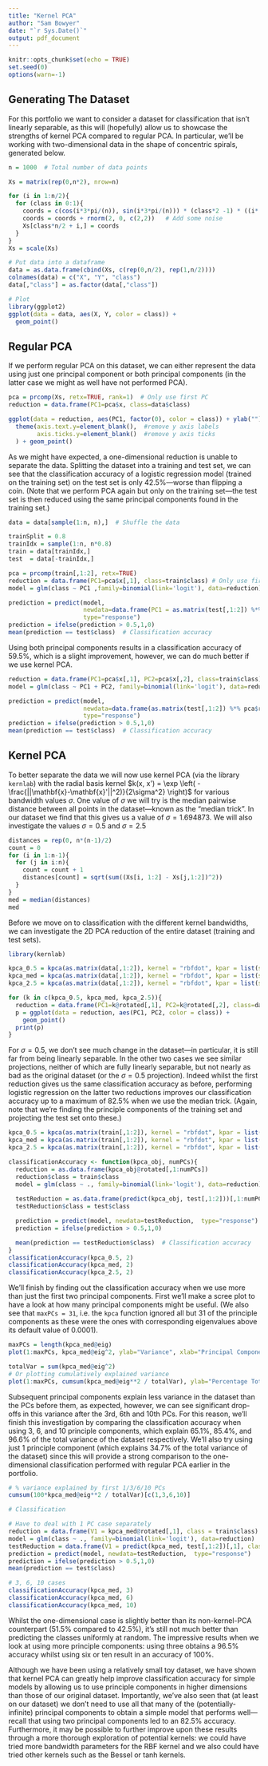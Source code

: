 ```yaml
---
title: "Kernel PCA"
author: "Sam Bowyer"
date: "`r Sys.Date()`"
output: pdf_document
---
```


```r
knitr::opts_chunk$set(echo = TRUE)
set.seed(0)
options(warn=-1)
```

## Generating The Dataset
For this portfolio we want to consider a dataset for classification that isn't linearly separable, as this will (hopefully) allow us to showcase the strengths of kernel PCA compared to regular PCA.
In particular, we'll be working with two-dimensional data in the shape of concentric spirals, generated below. 
```r
n = 1000  # Total number of data points

Xs = matrix(rep(0,n*2), nrow=n)

for (i in 1:n/2){
  for (class in 0:1){
    coords = c(cos(i*3*pi/(n)), sin(i*3*pi/(n))) * (class*2 -1) * ((i*(8+class))/6)
    coords = coords + rnorm(2, 0, c(2,2))   # Add some noise
    Xs[class*n/2 + i,] = coords
  }
}
Xs = scale(Xs)

# Put data into a dataframe
data = as.data.frame(cbind(Xs, c(rep(0,n/2), rep(1,n/2))))
colnames(data) = c("X", "Y", "class")
data[,"class"] = as.factor(data[,"class"])

# Plot
library(ggplot2)
ggplot(data = data, aes(X, Y, color = class)) +
  geom_point()
```

## Regular PCA
If we perform regular PCA on this dataset, we can either represent the data using just one principal component or both principal components (in the latter case we might as well have not performed PCA).
```r
pca = prcomp(Xs, retx=TRUE, rank=1)  # Only use first PC
reduction = data.frame(PC1=pca$x, class=data$class)

ggplot(data = reduction, aes(PC1, factor(0), color = class)) + ylab("") +
  theme(axis.text.y=element_blank(),  #remove y axis labels
        axis.ticks.y=element_blank()  #remove y axis ticks
  ) + geom_point()
```
As we might have expected, a one-dimensional reduction is unable to separate the data.
Splitting the dataset into a training and test set, we can see that the classification accuracy of a logistic regression model (trained on the training set) on the test set is only 42.5\%---worse than flipping a coin.
(Note that we perform PCA again but only on the training set---the test set is then reduced using the same principal components found in the training set.)
```r
data = data[sample(1:n, n),]  # Shuffle the data

trainSplit = 0.8
trainIdx = sample(1:n, n*0.8)
train = data[trainIdx,]
test  = data[-trainIdx,]

pca = prcomp(train[,1:2], retx=TRUE)  
reduction = data.frame(PC1=pca$x[,1], class=train$class) # Only use first PC
model = glm(class ~ PC1 ,family=binomial(link='logit'), data=reduction)

prediction = predict(model, 
                     newdata=data.frame(PC1 = as.matrix(test[,1:2]) %*% pca$rotation[,1]),
                     type="response")
prediction = ifelse(prediction > 0.5,1,0)
mean(prediction == test$class)  # Classification accuracy
```

Using both principal components results in a classification accuracy of 59.5\%, which is a slight improvement, however, we can do much better if we use kernel PCA.
```r
reduction = data.frame(PC1=pca$x[,1], PC2=pca$x[,2], class=train$class) # Use both PCs
model = glm(class ~ PC1 + PC2, family=binomial(link='logit'), data=reduction)

prediction = predict(model, 
                     newdata=data.frame(as.matrix(test[,1:2]) %*% pca$rotation),
                     type="response")
prediction = ifelse(prediction > 0.5,1,0)
mean(prediction == test$class)  # Classification accuracy
```

## Kernel PCA
To better separate the data we will now use kernel PCA (via the library `kernlab`) with the radial basis kernel $k(x, x') = \exp \left( -\frac{||\mathbf{x}-\mathbf{x}'||^2)}{2\sigma^2} \right)$ for various bandwidth values $\sigma$.
One value of $\sigma$ we will try is the median pairwise distance between all points in the dataset---known as the "median trick".
In our dataset we find that this gives us a value of $\sigma=1.694873$. We will also investigate the values $\sigma=0.5$ and $\sigma=2.5$
```r
distances = rep(0, n*(n-1)/2)
count = 0
for (i in 1:n-1){
  for (j in i:n){
    count = count + 1
    distances[count] = sqrt(sum((Xs[i, 1:2] - Xs[j,1:2])^2))
  }
}
med = median(distances)
med
```

Before we move on to classification with the different kernel bandwidths, we can investigate the 2D PCA reduction of the entire dataset (training and test sets).
```r
library(kernlab)

kpca_0.5 = kpca(as.matrix(data[,1:2]), kernel = "rbfdot", kpar = list(sigma = 0.05))
kpca_med = kpca(as.matrix(data[,1:2]), kernel = "rbfdot", kpar = list(sigma = med))
kpca_2.5 = kpca(as.matrix(data[,1:2]), kernel = "rbfdot", kpar = list(sigma = 2.5))

for (k in c(kpca_0.5, kpca_med, kpca_2.5)){
  reduction = data.frame(PC1=k@rotated[,1], PC2=k@rotated[,2], class=data$class) # Use both PCs
  p = ggplot(data = reduction, aes(PC1, PC2, color = class)) +
    geom_point()
  print(p)
}
```

For $\sigma = 0.5$, we don't see much change in the dataset---in particular, it is still far from being linearly separable.
In the other two cases we see similar projections, neither of which are fully linearly separable, but not nearly as bad as the original dataset (or the $\sigma =0.5$ projection).
Indeed whilst the first reduction gives us the same classification accuracy as before, performing logistic regression on the latter two reductions improves our classification accuracy up to a maximum of 82.5\% when we use the median trick. 
(Again, note that we're finding the principle components of the training set and projecting the test set onto these.)

```r
kpca_0.5 = kpca(as.matrix(train[,1:2]), kernel = "rbfdot", kpar = list(sigma = 0.05))
kpca_med = kpca(as.matrix(train[,1:2]), kernel = "rbfdot", kpar = list(sigma = med))
kpca_2.5 = kpca(as.matrix(train[,1:2]), kernel = "rbfdot", kpar = list(sigma = 2.5))

classificationAccuracy <- function(kpca_obj, numPCs){
  reduction = as.data.frame(kpca_obj@rotated[,1:numPCs])
  reduction$class = train$class
  model = glm(class ~ ., family=binomial(link='logit'), data=reduction)
  
  testReduction = as.data.frame(predict(kpca_obj, test[,1:2]))[,1:numPCs] 
  testReduction$class = test$class

  prediction = predict(model, newdata=testReduction,  type="response")
  prediction = ifelse(prediction > 0.5,1,0)

  mean(prediction == testReduction$class)  # Classification accuracy
}
classificationAccuracy(kpca_0.5, 2)
classificationAccuracy(kpca_med, 2)
classificationAccuracy(kpca_2.5, 2)
```

We'll finish by finding out the classification accuracy when we use more than just the first two principal components. 
First we'll make a scree plot to have a look at how many principal components might be useful. (We also see that `maxPCs = 31`, i.e. the `kpca` function ignored all but 31 of the principle components as these were the ones with corresponding eigenvalues above its default value of 0.0001).
```r
maxPCs = length(kpca_med@eig)
plot(1:maxPCs, kpca_med@eig^2, ylab="Variance", xlab="Principal Component")

totalVar = sum(kpca_med@eig^2)
# Or plotting cumulatively explained variance
plot(1:maxPCs, cumsum(kpca_med@eig**2 / totalVar), ylab="Percentage Total Variance Explained", xlab="Number of Principal Components")
```

Subsequent principal components explain less variance in the dataset than the PCs before them, as expected, however, we can see significant drop-offs in this variance after the 3rd, 6th and 10th PCs.
For this reason, we'll finish this investigation by comparing the classification accuracy when using 3, 6, and 10 principle components, which explain 65.1\%, 85.4\%, and 96.6\% of the total variance of the dataset respectively.
We'll also try using just 1 principle component (which explains 34.7\% of the total variance of the dataset) since this will provide a strong comparison to the one-dimensional classification performed with regular PCA earlier in the portfolio.

```r
# % variance explained by first 1/3/6/10 PCs
cumsum(100*kpca_med@eig**2 / totalVar)[c(1,3,6,10)]
```

```r
# Classification

# Have to deal with 1 PC case separately
reduction = data.frame(V1 = kpca_med@rotated[,1], class = train$class)
model = glm(class ~ ., family=binomial(link='logit'), data=reduction)
testReduction = data.frame(V1 = predict(kpca_med, test[,1:2])[,1], class = test$class)
prediction = predict(model, newdata=testReduction,  type="response")
prediction = ifelse(prediction > 0.5,1,0)
mean(prediction == test$class)

# 3, 6, 10 cases
classificationAccuracy(kpca_med, 3)
classificationAccuracy(kpca_med, 6)
classificationAccuracy(kpca_med, 10)
```

Whilst the one-dimensional case is slightly better than its non-kernel-PCA counterpart (51.5\% compared to 42.5\%), it's still not much better than predicting the classes uniformly at random.
The impressive results when we look at using more principle components: using three obtains a 96.5\% accuracy whilst using six or ten result in an accuracy of 100\%.

Although we have been using a relatively small toy dataset, we have shown that kernel PCA can greatly help improve classification accuracy for simple models by allowing us to use principle components in higher dimensions than those of our original dataset.
Importantly, we've also seen that (at least on our dataset) we don't need to use all that many of the (potentially-infinite) principal components to obtain a simple model that performs well---recall that using two principal components led to an 82.5\% accuracy.
Furthermore, it may be possible to further improve upon these results through a more thorough exploration of potential kernels: we could have tried more bandwidth parameters for the RBF kernel and we also could have tried other kernels such as the Bessel or tanh kernels.